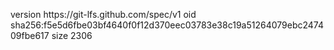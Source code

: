 version https://git-lfs.github.com/spec/v1
oid sha256:f5e5d6fbe03bf4640f0f12d370eec03783e38c19a51264079ebc247409fbe617
size 2306
